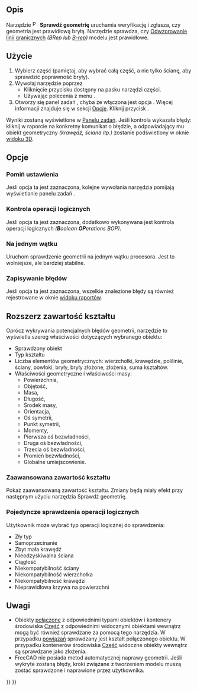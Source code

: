 <languages/>

{{Docnav/pl
|[[Part_XOR/pl|Logiczny XOR]]
|[[Part_Defeaturing/pl|Usuwanie cech]]
|[[Part_Workbench/pl|środowisko pracy Część]]
|IconL=Part_XOR.svg
|IconR=Part_Defeaturing.svg
|IconC=Workbench_Part.svg
}}

{{GuiCommand/pl
|Name=Part CheckGeometry‏‎
|Name/pl=Część: Sprawdź geometrię
|MenuLocation=Część → Sprawdź geometrię
|Workbenches=[[Part_Workbench/pl|Część]]
}}

<span id="Description"></span>
==Opis==

Narzędzie [[Image:Part_CheckGeometry.svg|16px]] '''Sprawdź geometrię''' uruchamia weryfikację i zgłasza, czy geometria jest prawidłową bryłą. Narzędzie sprawdza, czy [https://en.wikipedia.org/wiki/Boundary_representation Odwzorowanie linii granicznych] ''(BRep lub [[Glossary/pl#B|B-rep]])'' modelu jest prawidłowe.

<span id="Usage"></span>
==Użycie==

# Wybierz część (pamiętaj, aby wybrać całą część, a nie tylko ścianę, aby sprawdzić poprawność bryły). 
# Wywołaj narzędzie poprzez
#* Kliknięcie przycisku {{Button|[[Image:Part_CheckGeometry.svg|16px]] '''Sprawdź geometrię'''}} dostępny na pasku narzędzi części.
#* Używając polecenia z menu {{MenuCommand|Część → [[Image:Part_CheckGeometry.svg|16px]] Sprawdź geometrię}}.
# Otworzy się panel zadań {{MenuCommand|Ustawienia}}, chyba że włączona jest opcja {{MenuCommand|Pomiń ustawienia}}. Więcej informacji znajduje się w sekcji [[#Opcje|Opcje]]. Kliknij przycisk {{Button|Uruchom sprawdzanie}}.

Wyniki zostaną wyświetlone w [[Task_panel/pl|Panelu zadań]]. Jeśli kontrola wykazała błędy: kliknij w raporcie na konkretny komunikat o błędzie, a odpowiadający mu obiekt geometryczny ''(krawędź, ściana itp.)'' zostanie podświetlony w oknie [[3D_view/pl|widoku 3D]].

<span id="Options"></span>
==Opcje==

<span id="Skip_settings_page"></span>
===Pomiń ustawienia===

Jeśli opcja ta jest zaznaczona, kolejne wywołania narzędzia pomijają wyświetlanie panelu zadań {{MenuCommand|Ustawienia}}.

<span id="Run_boolean_operation_check"></span>
===Kontrola operacji logicznych===

Jeśli opcja ta jest zaznaczona, dodatkowo wykonywana jest kontrola operacji logicznych ''('''B'''oolean '''OP'''erations BOP)''.

<span id="Single-threaded"></span>
===Na jednym wątku===

Uruchom sprawdzenie geometrii na jednym wątku procesora. Jest to wolniejsze, ale bardziej stabilne.

<span id="Log_errors"></span>
===Zapisywanie błędów===

Jeśli opcja ta jest zaznaczona, wszelkie znalezione błędy są również rejestrowane w oknie [[Report_view/pl|widoku raportów]].

<span id="Expand_shape_Content"></span>
==Rozszerz zawartość kształtu==

Oprócz wykrywania potencjalnych błędów geometrii, narzędzie to wyświetla szereg właściwości dotyczących wybranego obiektu:
* Sprawdzony obiekt
* Typ kształtu
* Liczba elementów geometrycznych: wierzchołki, krawędzie, polilinie, ściany, powłoki, bryły, bryły złożone, złożenia, suma kształtów.
* Właściwości geometryczne i właściwości masy:
** Powierzchnia,
** Objętość,
** Masa,
** Długość,
** Środek masy,
** Orientacja,
** Oś symetrii,
** Punkt symetrii,
** Momenty,
** Pierwsza oś bezwładności,
** Druga oś bezwładności,
** Trzecia oś bezwładności,
** Promień bezwładności,
** Globalne umiejscowienie.

<span id="Advanced_shape_content"></span>
===Zaawansowana zawartość kształtu===

Pokaż zaawansowaną zawartość kształtu. Zmiany będą miały efekt przy następnym użyciu narzędzia Sprawdź geometrię.

<span id="Individual_boolean_operation_checks"></span>
===Pojedyncze sprawdzenia operacji logicznych===

Użytkownik może wybrać typ operacji logicznej do sprawdzenia:
* Zły typ
* Samoprzecinanie
* Zbyt mała krawędź
* Nieodzyskiwalna ściana
* Ciągłość
* Niekompatybilność ściany
* Niekompatybilność wierzchołka
* Niekompatybilność krawędzi
* Nieprawidłowa krzywa na powierzchni

<span id="Notes"></span>
==Uwagi==

* Obiekty [[App_Link/pl|połączone]] z odpowiednimi typami obiektów i kontenery środowiska [[App_Part/pl|Część]] z odpowiednimi widocznymi obiektami wewnątrz mogą być również sprawdzane za pomocą tego narzędzia. W przypadku [[App_Link/pl|powiązań]] sprawdzany jest kształt połączonego obiektu. W przypadku kontenerów środowiska [[App_Part/pl|Część]] widoczne obiekty wewnątrz są sprawdzane jako złożenia. {{Version/pl|0.20}}
* FreeCAD nie posiada metod automatycznej naprawy geometrii. Jeśli wykryte zostaną błędy, kroki związane z tworzeniem modelu muszą zostać sprawdzone i naprawione przez użytkownika.


{{Docnav/pl
|[[Part_XOR/pl|Logiczny XOR]]
|[[Part_Defeaturing/pl|Usuwanie cech]]
|[[Part_Workbench/pl|środowisko pracy Część]]
|IconL=Part_XOR.svg
|IconR=Part_Defeaturing.svg
|IconC=Workbench_Part.svg
}}

{{Part_Tools_navi{{#translation:}}}}
{{Userdocnavi{{#translation:}}}}